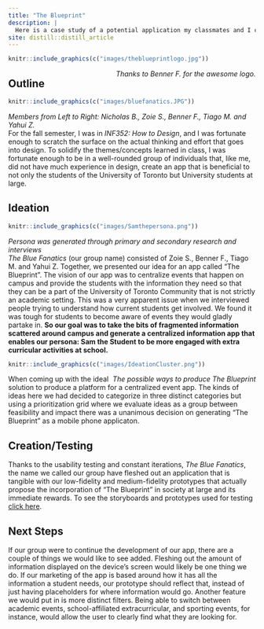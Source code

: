 ```yaml
---
title: "The Blueprint"
description: |
  Here is a case study of a potential application my classmates and I came up with.
site: distill::distill_article
---
```


```r
knitr::include_graphics(c("images/theblueprintlogo.jpg")) 

```
[*Thanks to Benner F. for the awesome logo.*]{style="float:right"}

<!-- Inspired by the code from https://github.com/RohanAlexander/website_redux to add photos and captions-->


## Outline
```r
knitr::include_graphics(c("images/bluefanatics.JPG"))

```
[*Members from Left to Right: Nicholas B., Zoie S., Benner F., Tiago M. and Yahui Z.*]{style="float:right"}

For the fall semester, I was in *INF352: How to Design*, and I was fortunate enough to scratch the surface on the actual thinking and effort that goes into design. To solidify the themes/concepts learned in class, I was fortunate enough to be in a well-rounded group of individuals that, like me, did not have much experience in design, create an app that is beneficial to not only the students of the University of Toronto but University students at large.


## Ideation
```r
knitr::include_graphics(c("images/Samthepersona.png"))

```
[*Persona was generated through primary and secondary research and interviews*]{style="float:right"}

*The Blue Fanatics* (our group name) consisted of Zoie S., Benner F., Tiago M. and Yahui Z. Together, we presented our idea for an app called "The Blueprint". The vision of our app was to centralize events that happen on campus and provide the students with the information they need so that they can be a part of the University of Toronto Community that is not strictly an academic setting. This was a very apparent issue when we interviewed people trying to understand how current students get involved. We found it was tough for students to become aware of events they would gladly partake in. **So our goal was to take the bits of fragmented information scattered around campus and generate a centralized information app that enables our persona: Sam the Student to be more engaged with extra curricular activities at school.** 

```r
knitr::include_graphics(c("images/IdeationCluster.png"))

```
[*The possible ways to produce The Blueprint*]{style="float:right"}

When coming up with the ideal solution to produce a platform for a centralized event app. The kinds of ideas here we had decided to categorize in three distinct categories but using a prioritization grid where we evaluate ideas as a group between feasibility and impact there was a unanimous decision on generating "The Blueprint" as a mobile phone applicaton.


## Creation/Testing

Thanks to the usability testing and constant iterations, *The Blue Fanatics*, the name we called our group have fleshed out an application that is tangible with our low-fidelity and medium-fidelity prototypes that actually propose the incorporation of "The Blueprint" in society at large and its immediate rewards. To see the storyboards and prototypes used for testing [click here](https://app.mural.co/t/inf3527270/m/inf3527270/1638472354136/09cd464563ec112d7936917ab1e9d1e9407055a3?sender=u1c97820cdca68a9d94e21550).


## Next Steps
<!--This was grabbed from our paper on evolution for the next steps in regards to The Blueprint-->

If our group were to continue the development of our app, there are a couple of things we would like to see added. Fleshing out the amount of information displayed on the device’s screen would likely be one thing we do. If our marketing of the app is based around how it has all the information a student needs, our prototype should reflect that, instead of just having placeholders for where information would go.
Another feature we would put in is more distinct filters. Being able to switch between academic events, school-affiliated extracurricular, and sporting events, for instance, would allow the user to clearly find what they are looking for.

